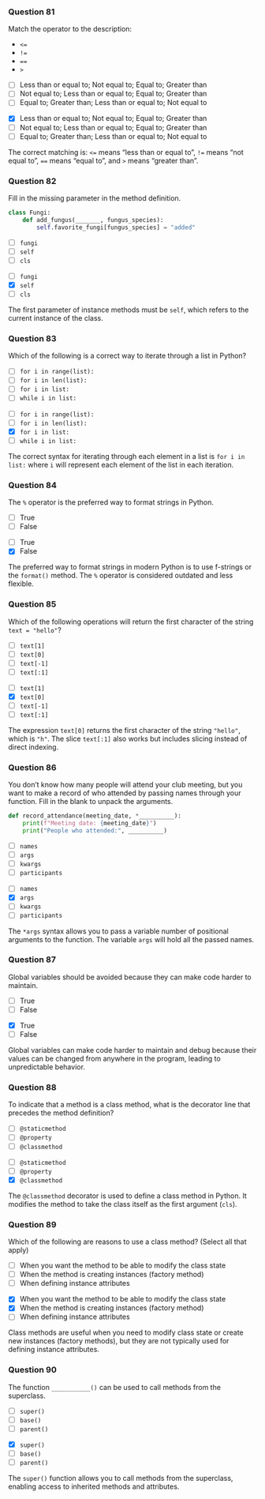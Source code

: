 ### Question 81 {.question}

::: {.smaller-80}
Match the operator to the description:

- `<=`
- `!=`
- `==`
- `>`

::: {.r-stack}

::: {.absolute .left-0 .top-0 width=100%}
- [ ] Less than or equal to; Not equal to; Equal to; Greater than
- [ ] Not equal to; Less than or equal to; Equal to; Greater than
- [ ] Equal to; Greater than; Less than or equal to; Not equal to
:::

::: {.fragment .fade-in .absolute .left-0 .top-0 width=100%}
- [x] Less than or equal to; Not equal to; Equal to; Greater than
- [ ] Not equal to; Less than or equal to; Equal to; Greater than
- [ ] Equal to; Greater than; Less than or equal to; Not equal to


::: {.explanation}
The correct matching is: `<=` means "less than or equal to", `!=` means "not equal to", `==` means "equal to", and `>` means "greater than".
:::
:::
:::
:::

### Question 82 {.question}

Fill in the missing parameter in the method definition.

```python
class Fungi:
    def add_fungus(_______, fungus_species):
        self.favorite_fungi[fungus_species] = "added"
```

::: {.r-stack}

::: {.absolute .left-0 .top-0 width=100%}
- [ ] `fungi`
- [ ] `self`
- [ ] `cls`
:::

::: {.fragment .fade-in .absolute .left-0 .top-0 width=100%}
- [ ] `fungi`
- [x] `self`
- [ ] `cls`


::: {.explanation}
The first parameter of instance methods must be `self`, which refers to the current instance of the class.
:::
:::
:::

### Question 83 {.question}

Which of the following is a correct way to iterate through a list in Python?

::: {.r-stack}

::: {.absolute .left-0 .top-0 width=100%}
- [ ] `for i in range(list):`
- [ ] `for i in len(list):`
- [ ] `for i in list:`
- [ ] `while i in list:`
:::

::: {.fragment .fade-in .absolute .left-0 .top-0 width=100%}
- [ ] `for i in range(list):`
- [ ] `for i in len(list):`
- [x] `for i in list:`
- [ ] `while i in list:`


::: {.explanation}
The correct syntax for iterating through each element in a list is `for i in list:` where `i` will represent each element of the list in each iteration.
:::
:::
:::

### Question 84 {.question}

The `%` operator is the preferred way to format strings in Python.

::: {.r-stack}

::: {.absolute .left-0 .top-0 width=100%}
- [ ] True
- [ ] False
:::

::: {.fragment .fade-in .absolute .left-0 .top-0 width=100%}
- [ ] True
- [x] False


::: {.explanation}
The preferred way to format strings in modern Python is to use f-strings or the `format()` method. The `%` operator is considered outdated and less flexible.
:::
:::
:::

### Question 85 {.question}

Which of the following operations will return the first character of the string `text = "hello"`?

::: {.r-stack}

::: {.absolute .left-0 .top-0 width=100%}
- [ ] `text[1]`
- [ ] `text[0]`
- [ ] `text[-1]`
- [ ] `text[:1]`
:::

::: {.fragment .fade-in .absolute .left-0 .top-0 width=100%}
- [ ] `text[1]`
- [x] `text[0]`
- [ ] `text[-1]`
- [ ] `text[:1]`


::: {.explanation}
The expression `text[0]` returns the first character of the string `"hello"`, which is `"h"`. The slice `text[:1]` also works but includes slicing instead of direct indexing.
:::
:::
:::

### Question 86 {.question}

::: {.smaller-80}
You don’t know how many people will attend your club meeting, but you want to make a record of who attended by passing names through your function. Fill in the blank to unpack the arguments.

```python
def record_attendance(meeting_date, *__________):
    print(f"Meeting date: {meeting_date}")
    print("People who attended:", __________)
```

::: {.r-stack}

::: {.absolute .left-0 .top-0 width=100%}
- [ ] `names`
- [ ] `args`
- [ ] `kwargs`
- [ ] `participants`
:::

::: {.fragment .fade-in .absolute .left-0 .top-0 width=100%}
- [ ] `names`
- [x] `args`
- [ ] `kwargs`
- [ ] `participants`


::: {.explanation}
The `*args` syntax allows you to pass a variable number of positional arguments to the function. The variable `args` will hold all the passed names.
:::
:::
:::
:::

### Question 87 {.question}

Global variables should be avoided because they can make code harder to maintain.

::: {.r-stack}

::: {.absolute .left-0 .top-0 width=100%}
- [ ] True
- [ ] False
:::

::: {.fragment .fade-in .absolute .left-0 .top-0 width=100%}
- [x] True
- [ ] False


::: {.explanation}
Global variables can make code harder to maintain and debug because their values can be changed from anywhere in the program, leading to unpredictable behavior.
:::
:::
:::

### Question 88 {.question}

To indicate that a method is a class method, what is the decorator line that precedes the method definition?

::: {.r-stack}

::: {.absolute .left-0 .top-0 width=100%}
- [ ] `@staticmethod`
- [ ] `@property`
- [ ] `@classmethod`
:::

::: {.fragment .fade-in .absolute .left-0 .top-0 width=100%}
- [ ] `@staticmethod`
- [ ] `@property`
- [x] `@classmethod`


::: {.explanation}
The `@classmethod` decorator is used to define a class method in Python. It modifies the method to take the class itself as the first argument (`cls`).
:::
:::
:::

### Question 89 {.question}

Which of the following are reasons to use a class method? (Select all that apply)

::: {.r-stack}

::: {.absolute .left-0 .top-0 width=100%}
- [ ] When you want the method to be able to modify the class state
- [ ] When the method is creating instances (factory method)
- [ ] When defining instance attributes
:::

::: {.fragment .fade-in .absolute .left-0 .top-0 width=100%}
- [x] When you want the method to be able to modify the class state
- [x] When the method is creating instances (factory method)
- [ ] When defining instance attributes


::: {.explanation}
Class methods are useful when you need to modify class state or create new instances (factory methods), but they are not typically used for defining instance attributes.
:::
:::
:::

### Question 90 {.question}

The function `___________()` can be used to call methods from the superclass.

::: {.r-stack}

::: {.absolute .left-0 .top-0 width=100%}
- [ ] `super()`
- [ ] `base()`
- [ ] `parent()`
:::

::: {.fragment .fade-in .absolute .left-0 .top-0 width=100%}
- [x] `super()`
- [ ] `base()`
- [ ] `parent()`


::: {.explanation}
The `super()` function allows you to call methods from the superclass, enabling access to inherited methods and attributes.
:::
:::
:::

